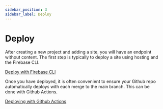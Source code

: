 ```yaml
---
sidebar_position: 3
sidebar_label: Deploy
---
```


# Deploy

After creating a new project and adding a site, you will have an endpoint without content. The first step is typically to deploy a site using hosting and the Firebase CLI.

[Deploy with Firebase CLI](deploy-with-firebase-cli.mdx)

Once you have deployed, it is often convenient to ensure your Github repo automatically deploys with each merge to the main branch. This can be done with Github Actions.

[Deploying with Github Actions](deploy-with-github-actions.mdx)
